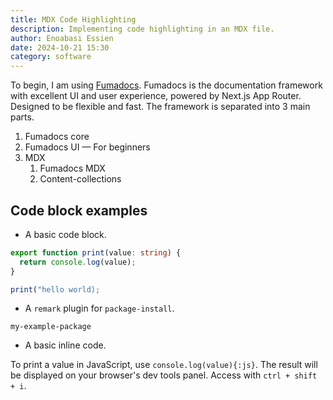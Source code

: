 ```yaml
---
title: MDX Code Highlighting
description: Implementing code highlighting in an MDX file.
author: Enoabasi Essien
date: 2024-10-21 15:30
category: software
---
```


To begin, I am using [Fumadocs](https://fumadocs.vercel.app/docs/ui/manual-installation). Fumadocs is the documentation framework with excellent UI and user experience, powered by Next.js App Router. Designed to be flexible and fast. The framework is separated into 3 main parts.

1. Fumadocs core
2. Fumadocs UI &mdash; <span className="text-blue-500">For beginners</span>
3. MDX
    1. Fumadocs MDX
    2. Content-collections

## Code block examples

- A basic code block.

```ts title="demo.ts"
export function print(value: string) {
  return console.log(value);
}

print("hello world);
```

- A `remark` plugin for `package-install`.

```package-install
my-example-package
```

- A basic inline code.

To print a value in JavaScript, use `console.log(value){:js}`. The result will be displayed on your browser's dev tools panel. Access with `ctrl + shift + i`.
